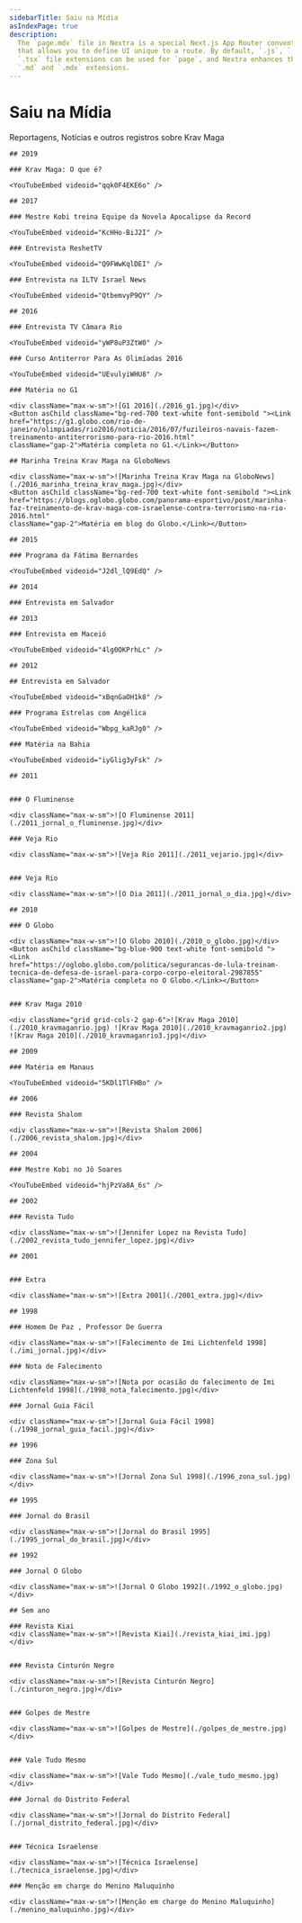 ```yaml
---
sidebarTitle: Saiu na Mídia
asIndexPage: true
description:
  The `page.mdx` file in Nextra is a special Next.js App Router convention file
  that allows you to define UI unique to a route. By default, `.js`, `.jsx`, or
  `.tsx` file extensions can be used for `page`, and Nextra enhances them with
  `.md` and `.mdx` extensions.
---
```



<h1 className="x:tracking-tight x:text-slate-900 x:dark:text-slate-100 x:font-bold x:mt-2 x:text-4xl">
  Saiu na Mídia
</h1>
<p className="x:leading-7 mt-4">
  Reportagens, Notícias e outros registros sobre Krav Maga
</p>

<YearSteps>

    ## 2019

    ### Krav Maga: O que é?

    <YouTubeEmbed videoid="qqk0F4EKE6o" />

    ## 2017

    ### Mestre Kobi treina Equipe da Novela Apocalipse da Record

    <YouTubeEmbed videoid="KcHHo-BiJ2I" />

    ### Entrevista ReshetTV

    <YouTubeEmbed videoid="Q9FWwKqlDEI" />

    ### Entrevista na ILTV Israel News

    <YouTubeEmbed videoid="QtbemvyP9QY" />

    ## 2016

    ### Entrevista TV Câmara Rio

    <YouTubeEmbed videoid="yWP8uP3ZtW0" />

    ### Curso Antiterror Para As Olimíadas 2016

    <YouTubeEmbed videoid="UEvulyiWHU8" />

    ### Matéria no G1

    <div className="max-w-sm">![G1 2016](./2016_g1.jpg)</div>
    <Button asChild className="bg-red-700 text-white font-semibold "><Link
    href="https://g1.globo.com/rio-de-janeiro/olimpiadas/rio2016/noticia/2016/07/fuzileiros-navais-fazem-treinamento-antiterrorismo-para-rio-2016.html"
    className="gap-2">Matéria completa no G1.</Link></Button>

    ## Marinha Treina Krav Maga na GloboNews

    <div className="max-w-sm">![Marinha Treina Krav Maga na GloboNews](./2016_marinha_treina_krav_maga.jpg)</div>
    <Button asChild className="bg-red-700 text-white font-semibold "><Link
    href="https://blogs.oglobo.globo.com/panorama-esportivo/post/marinha-faz-treinamento-de-krav-maga-com-israelense-contra-terrorismo-na-rio-2016.html"
    className="gap-2">Matéria em blog do Globo.</Link></Button>

    ## 2015

    ### Programa da Fátima Bernardes

    <YouTubeEmbed videoid="J2dl_lQ9EdQ" />

    ## 2014

    ### Entrevista em Salvador

    ## 2013

    ### Entrevista em Maceió

    <YouTubeEmbed videoid="4lg0OKPrhLc" />

    ## 2012

    ## Entrevista em Salvador

    <YouTubeEmbed videoid="xBqnGaOH1k8" />

    ### Programa Estrelas com Angélica

    <YouTubeEmbed videoid="Wbpg_kaRJg0" />

    ### Matéria na Bahia

    <YouTubeEmbed videoid="iyGlig3yFsk" />

    ## 2011


    ### O Fluminense

    <div className="max-w-sm">![O Fluminense 2011](./2011_jornal_o_fluminense.jpg)</div>

    ### Veja Rio

    <div className="max-w-sm">![Veja Rio 2011](./2011_vejario.jpg)</div>


    ### Veja Rio

    <div className="max-w-sm">![O Dia 2011](./2011_jornal_o_dia.jpg)</div>

    ## 2010

    ### O Globo

    <div className="max-w-sm">![O Globo 2010](./2010_o_globo.jpg)</div>
    <Button asChild className="bg-blue-900 text-white font-semibold "><Link
    href="https://oglobo.globo.com/politica/segurancas-de-lula-treinam-tecnica-de-defesa-de-israel-para-corpo-corpo-eleitoral-2987855"
    className="gap-2">Matéria completa no O Globo.</Link></Button>


    ### Krav Maga 2010

    <div className="grid grid-cols-2 gap-6">![Krav Maga 2010](./2010_kravmaganrio.jpg) ![Krav Maga 2010](./2010_kravmaganrio2.jpg) ![Krav Maga 2010](./2010_kravmaganrio3.jpg)</div>

    ## 2009

    ### Matéria em Manaus

    <YouTubeEmbed videoid="5KDl1TlFHBo" />

    ## 2006

    ### Revista Shalom

    <div className="max-w-sm">![Revista Shalom 2006](./2006_revista_shalom.jpg)</div>

    ## 2004

    ### Mestre Kobi no Jô Soares

    <YouTubeEmbed videoid="hjPzVa8A_6s" />

    ## 2002

    ### Revista Tudo

    <div className="max-w-sm">![Jennifer Lopez na Revista Tudo](./2002_revista_tudo_jennifer_lopez.jpg)</div>

    ## 2001


    ### Extra

    <div className="max-w-sm">![Extra 2001](./2001_extra.jpg)</div>

    ## 1998

    ### Homem De Paz , Professor De Guerra

    <div className="max-w-sm">![Falecimento de Imi Lichtenfeld 1998](./imi_jornal.jpg)</div>

    ### Nota de Falecimento

    <div className="max-w-sm">![Nota por ocasião do falecimento de Imi Lichtenfeld 1998](./1998_nota_falecimento.jpg)</div>

    ### Jornal Guia Fácil

    <div className="max-w-sm">![Jornal Guia Fácil 1998](./1998_jornal_guia_facil.jpg)</div>

    ## 1996

    ### Zona Sul

    <div className="max-w-sm">![Jornal Zona Sul 1998](./1996_zona_sul.jpg)</div>

    ## 1995

    ### Jornal do Brasil

    <div className="max-w-sm">![Jornal do Brasil 1995](./1995_jornal_do_brasil.jpg)</div>

    ## 1992

    ### Jornal O Globo

    <div className="max-w-sm">![Jornal O Globo 1992](./1992_o_globo.jpg)</div>

    ## Sem ano

    ### Revista Kiai
    <div className="max-w-sm">![Revista Kiai](./revista_kiai_imi.jpg)</div>


    ### Revista Cinturón Negro

    <div className="max-w-sm">![Revista Cinturón Negro](./cinturon_negro.jpg)</div>


    ### Golpes de Mestre

    <div className="max-w-sm">![Golpes de Mestre](./golpes_de_mestre.jpg)</div>


    ### Vale Tudo Mesmo

    <div className="max-w-sm">![Vale Tudo Mesmo](./vale_tudo_mesmo.jpg)</div>

    ### Jornal do Distrito Federal

    <div className="max-w-sm">![Jornal do Distrito Federal](./jornal_distrito_federal.jpg)</div>


    ### Técnica Israelense

    <div className="max-w-sm">![Técnica Israelense](./tecnica_israelense.jpg)</div>

    ### Menção em charge do Menino Maluquinho

    <div className="max-w-sm">![Menção em charge do Menino Maluquinho](./menino_maluquinho.jpg)</div>

</YearSteps>
